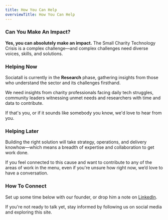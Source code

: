 ```yaml
---
title: How You Can Help
overviewTitle: How You Can Help
---
```



### Can You Make An Impact?
**Yes, you can absolutely make an impact.** 
The Small Charity Technology Crisis is a complex challenge—and complex challenges need diverse voices, skills, and solutions.

### Helping Now
Sociatall is currently in the **Research** phase, gathering insights from those who understand the sector and its challenges firsthand. 

We need insights from charity professionals facing daily tech struggles, community leaders witnessing unmet needs and researchers with time and data to contribute.

If that's you, or if it sounds like somebody you know, we'd love to hear from you.

### Helping Later
Building the right solution will take strategy, operations, and delivery knowhow—which means a breadth of expertise and collaboration to get work done.

If you feel connected to this cause and want to contribute to any of the areas of work in the menu, even if you're unsure how right now, we’d love to have a conversation. 

### How To Connect

Set up some time below with our founder, or drop him a note on [LinkedIn](https://linkedin.com/in/danielacraig).

If you're not ready to talk yet, stay informed by following us on social media and exploring this site.

<Calendar client:load />
